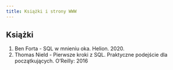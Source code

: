 ```yaml
---
title: Książki i strony WWW
---
```


## Książki 

<div id="QC">

1. Ben Forta -  SQL w mnieniu oka. Helion. 2020.
2. Thomas Nield - Pierwsze kroki z SQL. Praktyczne podejście dla początkujących. O'Reilly: 2016
</div>
